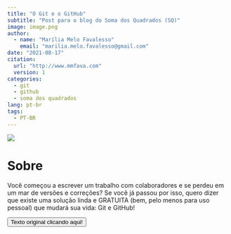 ```yaml
---
title: "O Git e o GitHub"
subtitle: "Post para o blog do Soma dos Quadrados (SQ)"
image: image.png
author:
  - name: "Marília Melo Favalesso"
    email: "marilia.melo.favalesso@gmail.com"
date: "2021-08-17"
citation: 
  url: "http://www.mmfava.com"
  version: 1
categories:
  - git
  - github
  - soma dos quadrados
lang: pt-br
tags: 
  - PT-BR
---
```


![](image.png)

# Sobre

Você começou a escrever um trabalho com colaboradores e se perdeu em um mar de versões e correções? Se você já passou por isso, quero dizer que existe uma solução linda e GRATUITA (bem, pelo menos para uso pessoal) que mudará sua vida: Git e GitHub!

<button class="custom-button" onclick="window.location.href='https://somaquadrados.netlify.app/blog/introgithub/'">Texto original clicando aqui!</button>
